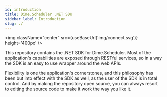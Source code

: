 ```yaml
---
id: introduction
title: Dime.Scheduler .NET SDK
sidebar_label: Introduction
slug: ./
---
```


<img className="center" src={useBaseUrl('img/connect.svg')} height='400px' />

This repository contains the .NET SDK for Dime.Scheduler. Most of the application's capabilities are exposed through RESTful services, so in a way the SDK is an easy to use wrapper around the web APIs.

Flexibility is one the application's cornerstones, and this philosophy has been but into effect with the SDK as well, as the user of the SDK is in total control. And by making the repository open source, you can always resort to editing the source code to make it work the way you like it.

